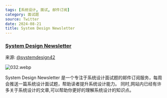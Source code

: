 ```yaml
---
tags: [系统设计, 面试, 邮件订阅]
category: 面试题
source: Twitter
date: 2024-08-21
title: System Design Newsletter
---
```


### [System Design Newsletter](https://newsletter.systemdesign.one/)

来源: [@systemdesign42](https://x.com/systemdesign42/status/1825509216099962904)

![032.webp](https://img.mengpeng.tech/i/2024/11/24/6742f9c6bdc74.webp)

System Design Newsletter 是一个专注于系统设计面试题的邮件订阅服务，每周会推送一篇系统设计面试题，帮助读者提升系统设计能力。
同时,网站内已经有许多关于系统设计的文章,可以帮助你更好的理解系统设计的知识点。
